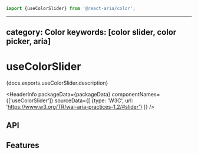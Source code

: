 <!-- Copyright 2020 Adobe. All rights reserved.
This file is licensed to you under the Apache License, Version 2.0 (the "License");
you may not use this file except in compliance with the License. You may obtain a copy
of the License at http://www.apache.org/licenses/LICENSE-2.0
Unless required by applicable law or agreed to in writing, software distributed under
the License is distributed on an "AS IS" BASIS, WITHOUT WARRANTIES OR REPRESENTATIONS
OF ANY KIND, either express or implied. See the License for the specific language
governing permissions and limitations under the License. -->



```jsx import
import {useColorSlider} from '@react-aria/color';
```

---
category: Color
keywords: [color slider, color picker, aria]
---

# useColorSlider

<p>{docs.exports.useColorSlider.description}</p>

<HeaderInfo
  packageData={packageData}
  componentNames={['useColorSlider']}
  sourceData={[
    {type: 'W3C', url: 'https://www.w3.org/TR/wai-aria-practices-1.2/#slider'}
  ]} />

## API

<FunctionAPI function={docs.exports.useColorSlider} links={docs.links} />

## Features
